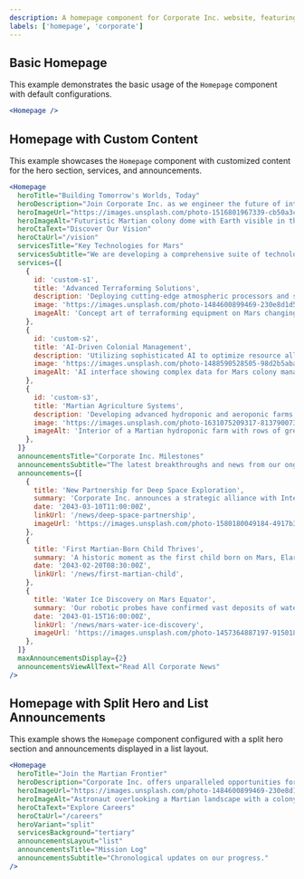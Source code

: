 ```yaml
---
description: A homepage component for Corporate Inc. website, featuring a hero section, services, and announcements.
labels: ['homepage', 'corporate']
---
```


## Basic Homepage

This example demonstrates the basic usage of the `Homepage` component with default configurations.

```jsx
<Homepage />
```
## Homepage with Custom Content
This example showcases the `Homepage` component with customized content for the hero section, services, and announcements.
```jsx
<Homepage
  heroTitle="Building Tomorrow's Worlds, Today"
  heroDescription="Join Corporate Inc. as we engineer the future of interplanetary civilization, starting with a thriving, sustainable colony on Mars. Our vision is bold, our technology is groundbreaking."
  heroImageUrl="https://images.unsplash.com/photo-1516801967339-cb50a3ce7781?ixid=M3w3MDc2NDF8MHwxfHNlYXJjaHw4fHxtYXJzJTIwY29sb255JTIwZnV0dXJlfGVufDF8MHx8Ymx1ZXwxNzQ3MjI0NDk5fDA&ixlib=rb-4.1.0"
  heroImageAlt="Futuristic Martian colony dome with Earth visible in the sky"
  heroCtaText="Discover Our Vision"
  heroCtaUrl="/vision"
  servicesTitle="Key Technologies for Mars"
  servicesSubtitle="We are developing a comprehensive suite of technologies essential for establishing and sustaining life on Mars."
  services={[
    {
      id: 'custom-s1',
      title: 'Advanced Terraforming Solutions',
      description: 'Deploying cutting-edge atmospheric processors and soil regeneration technologies to transform Mars into a habitable planet. Our systems are designed for large-scale, autonomous operation.',
      image: 'https://images.unsplash.com/photo-1484600899469-230e8d1d59c0?ixid=M3w3MDc2NDF8MHwxfHNlYXJjaHw3fHxtYXJzJTIwdGVycmFmb3JtaW5nfGVufDF8MHx8Ymx1ZXwxNzQ3MjI0NDk5fDA&ixlib=rb-4.1.0',
      imageAlt: 'Concept art of terraforming equipment on Mars changing the landscape',
    },
    {
      id: 'custom-s2',
      title: 'AI-Driven Colonial Management',
      description: 'Utilizing sophisticated AI to optimize resource allocation, life support systems, and daily operations for Martian colonies, ensuring efficiency and safety for all inhabitants.',
      image: 'https://images.unsplash.com/photo-1488590528505-98d2b5aba04b?ixid=M3w3MDc2NDF8MHwxfHNlYXJjaHwzfHxtYXJzJTIwYWklMjBjb250cm9sfGVufDB8MHx8YmxhY2t8MTc3MTE3MDEwMHww&ixlib=rb-4.0.3',
      imageAlt: 'AI interface showing complex data for Mars colony management and logistics',
    },
    {
      id: 'custom-s3',
      title: 'Martian Agriculture Systems',
      description: 'Developing advanced hydroponic and aeroponic farms to grow sustainable food sources within controlled environments on Mars, critical for long-term colonization.',
      image: 'https://images.unsplash.com/photo-1631075209317-813790073f68?ixid=M3w3MDc2NDF8MHwxfHNlYXJjaHwxfHxmdXR1cmlzdGljJTIwZmFybWluZ3xlbnwwfDB8fGJsYWNrfDE3MTY0NzUxMDV8MA',
      imageAlt: 'Interior of a Martian hydroponic farm with rows of green plants under LED lights',
    },
  ]}
  announcementsTitle="Corporate Inc. Milestones"
  announcementsSubtitle="The latest breakthroughs and news from our ongoing mission to colonize Mars and beyond."
  announcements={[
    {
      title: 'New Partnership for Deep Space Exploration',
      summary: 'Corporate Inc. announces a strategic alliance with Interstellar Dynamics to accelerate research into faster-than-light travel technologies and expand humanity\'s reach beyond Mars.',
      date: '2043-03-10T11:00:00Z',
      linkUrl: '/news/deep-space-partnership',
      imageUrl: 'https://images.unsplash.com/photo-1580180049184-4917b3503983?ixid=M3w3MDc2NDF8MHwxfHNlYXJjaHwxfHxzYXRlbGxpdGUlMjBuZXR3b3JrJTIwc3BhY2V8ZW58MHwwfHxibGFja3wxNzE5NTg2MTI5fDA&ixlib=rb-4.0.3',
    },
    {
      title: 'First Martian-Born Child Thrives',
      summary: 'A historic moment as the first child born on Mars, Elara Vance, celebrates her first birthday in good health at Odyssey Colony, symbolizing hope for future generations.',
      date: '2043-02-20T08:30:00Z',
      linkUrl: '/news/first-martian-child',
    },
    {
      title: 'Water Ice Discovery on Mars Equator',
      summary: 'Our robotic probes have confirmed vast deposits of water ice near the Martian equator, a significant find for future colony expansion and resource utilization.',
      date: '2043-01-15T16:00:00Z',
      linkUrl: '/news/mars-water-ice-discovery',
      imageUrl: 'https://images.unsplash.com/photo-1457364887197-9150188c107b?ixid=M3w3MDc2NDF8MHwxfHNlYXJjaHwxfHxtYXJzJTIwaWNlJTIwZGlzY292ZXJ5fGVufDF8MHx8Ymx1ZXwxNzQ3MjI0NDk5fDA&ixlib=rb-4.1.0',
    },
  ]}
  maxAnnouncementsDisplay={2}
  announcementsViewAllText="Read All Corporate News"
/>
```
## Homepage with Split Hero and List Announcements
This example shows the `Homepage` component configured with a split hero section and announcements displayed in a list layout.
```jsx
<Homepage
  heroTitle="Join the Martian Frontier"
  heroDescription="Corporate Inc. offers unparalleled opportunities for scientists, engineers, and pioneers to contribute to humanity's most ambitious endeavor: colonizing Mars."
  heroImageUrl="https://images.unsplash.com/photo-1484600899469-230e8d1d59c0?ixid=M3w3MDc2NDF8MHwxfHNlYXJjaHw3fHxzcGFjZSUyMHRlY2hub2xvZ3klMjBtYXJzJTIwY29sb25pemF0aW9ufGVufDF8MHx8Ymx1ZXwxNzQ3MjI0NDk5fDA&ixlib=rb-4.1.0"
  heroImageAlt="Astronaut overlooking a Martian landscape with a colony in the distance"
  heroCtaText="Explore Careers"
  heroCtaUrl="/careers"
  heroVariant="split"
  servicesBackground="tertiary"
  announcementsLayout="list"
  announcementsTitle="Mission Log"
  announcementsSubtitle="Chronological updates on our progress."
/>